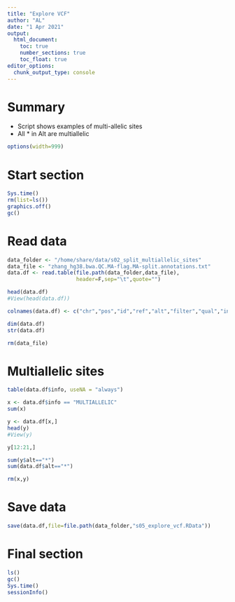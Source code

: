 ```yaml
---
title: "Explore VCF"
author: "AL"
date: "1 Apr 2021"
output:
  html_document:
    toc: true
    number_sections: true
    toc_float: true
editor_options:
  chunk_output_type: console
---
```


# Summary

- Script shows examples of multi-allelic sites  
- All * in Alt are multiallelic  

<style>
pre{
  overflow-x: auto;
}
pre code{
  word-wrap: normal;
  white-space: pre;
}
s</style>

```r
options(width=999)
```

# Start section

```r

Sys.time()
rm(list=ls())
graphics.off()
gc()

```

# Read data

```r

data_folder <- "/home/share/data/s02_split_multiallelic_sites"
data_file <- "zhang_hg38.bwa.QC.MA-flag.MA-split.annotations.txt"
data.df <- read.table(file.path(data_folder,data_file),
                      header=F,sep="\t",quote="")

head(data.df)
#View(head(data.df))

colnames(data.df) <- c("chr","pos","id","ref","alt","filter","qual","info")

dim(data.df)
str(data.df)

rm(data_file)

```

# Multiallelic sites

```r

table(data.df$info, useNA = "always")

x <- data.df$info == "MULTIALLELIC"
sum(x)

y <- data.df[x,]
head(y)
#View(y)

y[12:21,]

sum(y$alt=="*")
sum(data.df$alt=="*")

rm(x,y)

```

# Save data

```r

save(data.df,file=file.path(data_folder,"s05_explore_vcf.RData"))

```

# Final section

```r
ls()
gc()
Sys.time()
sessionInfo()
```
